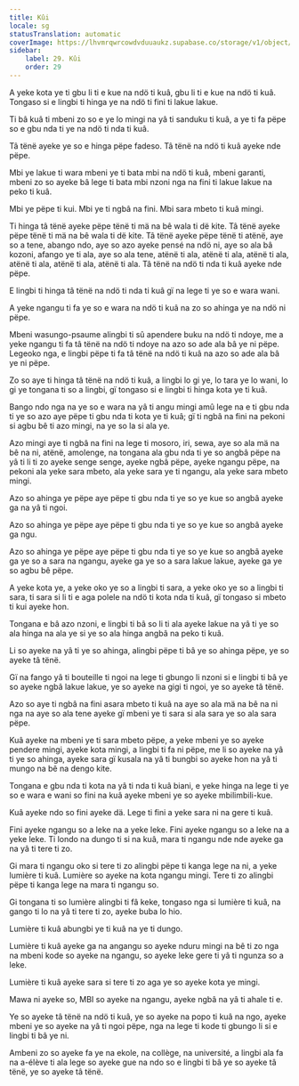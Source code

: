 ```yaml
---
title: Kûi
locale: sg
statusTranslation: automatic
coverImage: https://lhvmrqwrcowdvduuaukz.supabase.co/storage/v1/object/public/strapi-uploads/small_cover-educacion-fundamental.webp-2d51a7828a2b1309555be27f7e2a61a0.webp
sidebar:
    label: 29. Kûi
    order: 29
---
```

A yeke kota ye ti gbu li ti e kue na ndö ti kuâ, gbu li ti e kue na ndö ti kuâ. Tongaso si e lingbi ti hinga ye na ndö ti fini ti lakue lakue.

Ti bâ kuâ ti mbeni zo so e ye lo mingi na yâ ti sanduku ti kuâ, a ye ti fa pëpe so e gbu nda ti ye na ndö ti nda ti kuâ.

Tâ tënë ayeke ye so e hinga pëpe fadeso. Tâ tënë na ndö ti kuâ ayeke nde pëpe.

Mbi ye lakue ti wara mbeni ye ti bata mbi na ndö ti kuâ, mbeni garanti, mbeni zo so ayeke bâ lege ti bata mbi nzoni nga na fini ti lakue lakue na peko ti kuâ.

Mbi ye pëpe ti kui. Mbi ye ti ngbâ na fini. Mbi sara mbeto ti kuâ mingi.

Ti hinga tâ tënë ayeke pëpe tënë ti mä na bê wala ti dë kite. Tâ tënë ayeke pëpe tënë ti mä na bê wala ti dë kite. Tâ tënë ayeke pëpe tënë ti atënë, aye so a tene, abango ndo, aye so azo ayeke pensé na ndö ni, aye so ala bâ kozoni, afango ye ti ala, aye so ala tene, atënë ti ala, atënë ti ala, atënë ti ala, atënë ti ala, atënë ti ala, atënë ti ala. Tâ tënë na ndö ti nda ti kuâ ayeke nde pëpe.

E lingbi ti hinga tâ tënë na ndö ti nda ti kuâ gï na lege ti ye so e wara wani.

A yeke ngangu ti fa ye so e wara na ndö ti kuâ na zo so ahinga ye na ndö ni pëpe.

Mbeni wasungo-psaume alingbi ti sû apendere buku na ndö ti ndoye, me a yeke ngangu ti fa tâ tënë na ndö ti ndoye na azo so ade ala bâ ye ni pëpe. Legeoko nga, e lingbi pëpe ti fa tâ tënë na ndö ti kuâ na azo so ade ala bâ ye ni pëpe.

Zo so aye ti hinga tâ tënë na ndö ti kuâ, a lingbi lo gi ye, lo tara ye lo wani, lo gi ye tongana ti so a lingbi, gï tongaso si e lingbi ti hinga kota ye ti kuâ.

Bango ndo nga na ye so e wara na yâ ti angu mingi amû lege na e ti gbu nda ti ye so azo aye pëpe ti gbu nda ti kota ye ti kuâ; gï ti ngbâ na fini na pekoni si agbu bê ti azo mingi, na ye so la si ala ye.

Azo mingi aye ti ngbâ na fini na lege ti mosoro, iri, sewa, aye so ala mä na bê na ni, atënë, amolenge, na tongana ala gbu nda ti ye so angbâ pëpe na yâ ti li ti zo ayeke senge senge, ayeke ngbâ pëpe, ayeke ngangu pëpe, na pekoni ala yeke sara mbeto, ala yeke sara ye ti ngangu, ala yeke sara mbeto mingi.

Azo so ahinga ye pëpe aye pëpe ti gbu nda ti ye so ye kue so angbâ ayeke ga na yâ ti ngoi.

Azo so ahinga ye pëpe aye pëpe ti gbu nda ti ye so ye kue so angbâ ayeke ga ngu.

Azo so ahinga ye pëpe aye pëpe ti gbu nda ti ye so ye kue so angbâ ayeke ga ye so a sara na ngangu, ayeke ga ye so a sara lakue lakue, ayeke ga ye so agbu bê pëpe.

A yeke kota ye, a yeke oko ye so a lingbi ti sara, a yeke oko ye so a lingbi ti sara, ti sara si li ti e aga polele na ndö ti kota nda ti kuâ, gï tongaso si mbeto ti kui ayeke hon.

Tongana e bâ azo nzoni, e lingbi ti bâ so li ti ala ayeke lakue na yâ ti ye so ala hinga na ala ye si ye so ala hinga angbâ na peko ti kuâ.

Li so ayeke na yâ ti ye so ahinga, alingbi pëpe ti bâ ye so ahinga pëpe, ye so ayeke tâ tënë.

Gï na fango yâ ti bouteille ti ngoi na lege ti gbungo li nzoni si e lingbi ti bâ ye so ayeke ngbâ lakue lakue, ye so ayeke na gigi ti ngoi, ye so ayeke tâ tënë.

Azo so aye ti ngbâ na fini asara mbeto ti kuâ na aye so ala mä na bê na ni nga na aye so ala tene ayeke gï mbeni ye ti sara si ala sara ye so ala sara pëpe.

Kuâ ayeke na mbeni ye ti sara mbeto pëpe, a yeke mbeni ye so ayeke pendere mingi, ayeke kota mingi, a lingbi ti fa ni pëpe, me li so ayeke na yâ ti ye so ahinga, ayeke sara gï kusala na yâ ti bungbi so ayeke hon na yâ ti mungo na bê na dengo kite.

Tongana e gbu nda ti kota na yâ ti nda ti kuâ biani, e yeke hinga na lege ti ye so e wara e wani so fini na kuâ ayeke mbeni ye so ayeke mbilimbili-kue.

Kuâ ayeke ndo so fini ayeke dä. Lege ti fini a yeke sara ni na gere ti kuâ.

Fini ayeke ngangu so a leke na a yeke leke. Fini ayeke ngangu so a leke na a yeke leke. Ti londo na dungo ti si na kuâ, mara ti ngangu nde nde ayeke ga na yâ ti tere ti zo.

Gi mara ti ngangu oko si tere ti zo alingbi pëpe ti kanga lege na ni, a yeke lumière ti kuâ. Lumière so ayeke na kota ngangu mingi. Tere ti zo alingbi pëpe ti kanga lege na mara ti ngangu so.

Gi tongana ti so lumière alingbi ti fâ keke, tongaso nga si lumière ti kuâ, na gango ti lo na yâ ti tere ti zo, ayeke buba lo hio.

Lumière ti kuâ abungbi ye ti kuâ na ye ti dungo.

Lumière ti kuâ ayeke ga na angangu so ayeke nduru mingi na bê ti zo nga na mbeni kode so ayeke na ngangu, so ayeke leke gere ti yâ ti ngunza so a leke.

Lumière ti kuâ ayeke sara si tere ti zo aga ye so ayeke kota ye mingi.

Mawa ni ayeke so, MBI so ayeke na ngangu, ayeke ngbâ na yâ ti ahale ti e.

Ye so ayeke tâ tënë na ndö ti kuâ, ye so ayeke na popo ti kuâ na ngo, ayeke mbeni ye so ayeke na yâ ti ngoi pëpe, nga na lege ti kode ti gbungo li si e lingbi ti bâ ye ni.

Ambeni zo so ayeke fa ye na ekole, na collège, na université, a lingbi ala fa na a-élève ti ala lege so ayeke gue na ndo so e lingbi ti bâ ye so ayeke tâ tënë, ye so ayeke tâ tënë.

